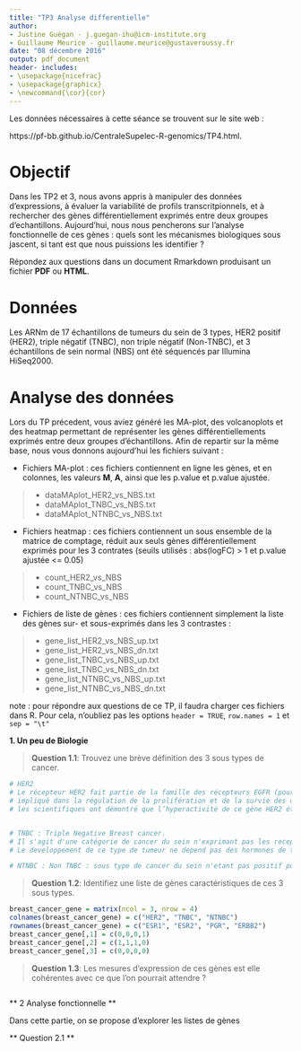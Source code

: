 ```yaml
--- 
title: "TP3 Analyse differentielle" 
author: 
- Justine Guégan - j.guegan-ihu@icm-institute.org 
- Guillaume Meurice - guillaume.meurice@gustaveroussy.fr 
date: "08 décembre 2016" 
output: pdf_document 
header- includes: 
- \usepackage{nicefrac} 
- \usepackage{graphicx} 
- \newcommand{\cor}{cor} 
---
```


Les données nécessaires à cette séance se trouvent sur le site web :

https://pf-bb.github.io/CentraleSupelec-R-genomics/TP4.html.

# Objectif

Dans les TP2 et 3, nous avons appris à manipuler des données d'expressions, à évaluer la variabilité de profils transcritpionnels, 
et à rechercher des gènes différentiellement exprimés entre deux groupes d'echantillons. Aujourd'hui, nous nous pencherons
sur l'analyse fonctionnelle de ces gènes : quels sont les mécanismes biologiques sous jascent, si tant est que nous puissions les 
identifier ?

Répondez aux questions dans un document Rmarkdown produisant un fichier **PDF** ou **HTML**.

# Données

Les ARNm de 17 échantillons de tumeurs du sein de 3 types, HER2 positif (HER2), triple négatif (TNBC), non triple négatif (Non-TNBC), et 3 échantillons de sein normal (NBS) ont été séquencés par Illumina HiSeq2000. 

# Analyse des données

Lors du TP précedent, vous aviez généré les MA-plot, des volcanoplots et des heatmap permettant de représenter les gènes différentiellements 
exprimés entre deux groupes d'échantillons. Afin de repartir sur la même base, nous vous donnons aujourd'hui les fichiers suivant : 

* Fichiers MA-plot : ces fichiers contiennent en ligne les gènes, et en colonnes, les valeurs **M**, **A**, ainsi que les p.value et p.value ajustée. 

>* dataMAplot_HER2_vs_NBS.txt
>* dataMAplot_TNBC_vs_NBS.txt
>* dataMAplot_NTNBC_vs_NBS.txt

* Fichiers heatmap : ces fichiers contiennent un sous ensemble de la matrice de comptage, réduit aux seuls gènes différentiellement exprimés pour les 3 contrates (seuils utilisés : abs(logFC) > 1 et p.value ajustée <= 0.05) 

>* count_HER2_vs_NBS
>* count_TNBC_vs_NBS
>* count_NTNBC_vs_NBS

* Fichiers de liste de gènes : ces fichiers contiennent simplement la liste des gènes sur- et sous-exprimés dans les 3 contrastes : 

>* gene_list_HER2_vs_NBS_up.txt
>* gene_list_HER2_vs_NBS_dn.txt
>* gene_list_TNBC_vs_NBS_up.txt
>* gene_list_TNBC_vs_NBS_dn.txt
>* gene_list_NTNBC_vs_NBS_up.txt
>* gene_list_NTNBC_vs_NBS_dn.txt

note : pour répondre aux questions de ce TP, il faudra charger ces fichiers dans R. Pour cela, n'oubliez pas les options `header = TRUE`, 
`row.names = 1` et `sep = "\t"`

**1. Un peu de Biologie **

> **Question 1.1**:  Trouvez une brève définition des 3 sous types de cancer.

```r
# HER2
# Le récepteur HER2 fait partie de la famille des récepteurs EGFR (pour Epithelial Growth Factor Receptor). L’Epithelial Growth Factor est 
# impliqué dans la régulation de la prolifération et de la survie des cellules et, en particulier, des cellules cancéreuses.
# les scientifiques ont démontré que l’hyperactivité de ce gène HER2 était liée à une forme plus agressive de cancer du sein.


# TNBC : Triple Negative Breast cancer.
# Il s'agit d'une catégorie de cancer du sein n'exprimant pas les recepteurs aux progesterones (PR), aux estrogenes (ER), ni le recepteur HER2.
# Le developpement de ce type de tumeur ne depend pas des hormones de type estrogene ou progesterone, ni par les facteurs de croissance associés à HER2.  ce type de tumeur ne répond pas aux therapies hormonales, et nécessitent d'autres stratégies.

# NTNBC : Non TNBC : sous type de cancer du sein n'etant pas positif pour l'expression des gènes HER2, ER et PR
```



> **Question 1.2**:  Identifiez une liste de gènes caractéristiques de ces 3 sous types.

```r
breast_cancer_gene = matrix(ncol = 3, nrow = 4)
colnames(breast_cancer_gene) = c("HER2", "TNBC", "NTNBC")
rownames(breast_cancer_gene) = c("ESR1", "ESR2", "PGR", "ERBB2")
breast_cancer_gene[,1] = c(0,0,0,1)
breast_cancer_gene[,2] = c(1,1,1,0)
breast_cancer_gene[,3] = c(0,0,0,0)
```

> **Question 1.3**:  Les mesures d'expression de ces gènes est elle cohérentes avec ce que l'on pourrait attendre ? 

```r

```


** 2 Analyse fonctionnelle **

Dans cette partie, on se propose d'explorer les listes de gènes

** Question 2.1 ** 





